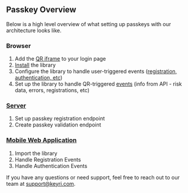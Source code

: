 ## Passkey Overview

Below is a high level overview of what setting up passkeys with our architecture looks like.

### Browser

1. Add the [QR iframe](./passkeys/qr) to your login page
2. [Install](./passkeys/install) the library
3. Configure the library to handle user-triggered events ([registration, authentication, etc](./passkeys/setup))
4. Set up the library to handle QR-triggered [events](./passkeys/events) (info from API - risk data, errors, registrations, etc)

### [Server](../server/passkey-server)

1. Set up passkey registration endpoint
2. Create passkey validation endpoint

### [Mobile Web Application](../mobile/mobile-web)

1. Import the library
2. Handle Registration Events
3. Handle Authentication Events

If you have any questions or need support, feel free to reach out to our team at [support@keyri.com](mailto:support@keyri.com).